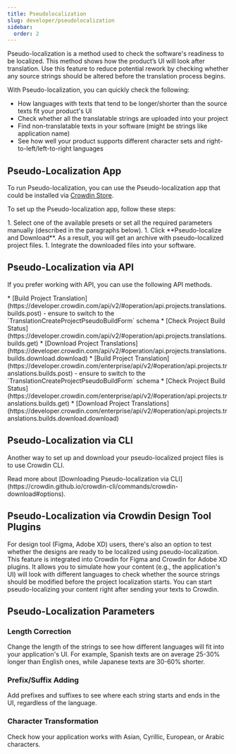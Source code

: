 ```yaml
---
title: Pseudolocalization
slug: developer/pseudolocalization
sidebar:
  order: 2
---
```



Pseudo-localization is a method used to check the software's readiness to be localized. This method shows how the product’s UI will look after translation. Use this feature to reduce potential rework by checking whether any source strings should be altered before the translation process begins.

With Pseudo-localization, you can quickly check the following:

- How languages with texts that tend to be longer/shorter than the source texts fit your product's UI
- Check whether all the translatable strings are uploaded into your project
- Find non-translatable texts in your software (might be strings like application name)
- See how well your product supports different character sets and right-to-left/left-to-right languages

## Pseudo-Localization App

To run Pseudo-localization, you can use the Pseudo-localization app that could be installed via [Crowdin Store](https://store.crowdin.com/pseudolocalization).

To set up the Pseudo-localization app, follow these steps:

<Steps>
  1. Select one of the available presets or set all the required parameters manually (described in the paragraphs below).
  1. Click **Pseudo-localize and Download**. As a result, you will get an archive with pseudo-localized project files.
  1. Integrate the downloaded files into your software.  
</Steps>

## Pseudo-Localization via API

If you prefer working with API, you can use the following API methods.

<Tabs syncKey="product">
  <TabItem label="Crowdin">
    * [Build Project Translation](https://developer.crowdin.com/api/v2/#operation/api.projects.translations.builds.post) - ensure to switch to the `TranslationCreateProjectPseudoBuildForm` schema
    * [Check Project Build Status](https://developer.crowdin.com/api/v2/#operation/api.projects.translations.builds.get)
    * [Download Project Translations](https://developer.crowdin.com/api/v2/#operation/api.projects.translations.builds.download.download)
  </TabItem>
  <TabItem label="Crowdin Enterprise">
    * [Build Project Translation](https://developer.crowdin.com/enterprise/api/v2/#operation/api.projects.translations.builds.post) - ensure to switch to the `TranslationCreateProjectPseudoBuildForm` schema
    * [Check Project Build Status](https://developer.crowdin.com/enterprise/api/v2/#operation/api.projects.translations.builds.get)
    * [Download Project Translations](https://developer.crowdin.com/enterprise/api/v2/#operation/api.projects.translations.builds.download.download)
  </TabItem>
</Tabs>

## Pseudo-Localization via CLI

Another way to set up and download your pseudo-localized project files is to use Crowdin CLI.

<ReadMore>
  Read more about [Downloading Pseudo-localization via CLI](https://crowdin.github.io/crowdin-cli/commands/crowdin-download#options).
</ReadMore>

## Pseudo-Localization via Crowdin Design Tool Plugins

For design tool (Figma, Adobe XD) users, there's also an option to test whether the designs are ready to be localized using pseudo-localization. This feature is integrated into Crowdin for Figma and Crowdin for Adobe XD plugins. It allows you to simulate how your content (e.g., the application's UI) will look with different languages to check whether the source strings should be modified before the project localization starts. You can start pseudo-localizing your content right after sending your texts to Crowdin.

<CardGrid>
  <LinkCard
    title="Pseudo-localization via Crowdin for Figma plugin"
    href="/figma-plugin/#pseudo-localization"
  />
  <LinkCard
    title="Pseudo-localization via Crowdin for Adobe XD plugin"
    href="/adobe-xd-plugin/#pseudo-localization"
  />
</CardGrid>

## Pseudo-Localization Parameters

### Length Correction

Change the length of the strings to see how different languages will fit into your application's UI. For example,
Spanish texts are on average 25-30% longer than English ones, while Japanese texts are 30-60% shorter.

### Prefix/Suffix Adding

Add prefixes and suffixes to see where each string starts and ends in the UI, regardless of the language.

### Character Transformation

Check how your application works with Asian, Cyrillic, European, or Arabic characters.